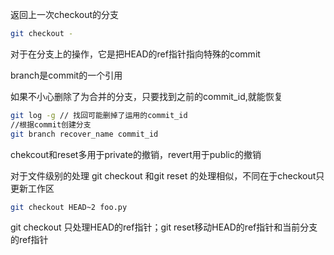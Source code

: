 返回上一次checkout的分支

``` bash
git checkout - 


```
对于在分支上的操作，它是把HEAD的ref指针指向特殊的commit

branch是commit的一个引用

如果不小心删除了为合并的分支，只要找到之前的commit_id,就能恢复
``` bash
git log -g // 找回可能删掉了运用的commit_id
//根据commit创建分支
git branch recover_name commit_id
```
chekcout和reset多用于private的撤销，revert用于public的撤销

对于文件级别的处理 git checkout 和git reset 的处理相似，不同在于checkout只更新工作区
``` bash
git checkout HEAD~2 foo.py
```
git checkout 只处理HEAD的ref指针；git reset移动HEAD的ref指针和当前分支的ref指针






